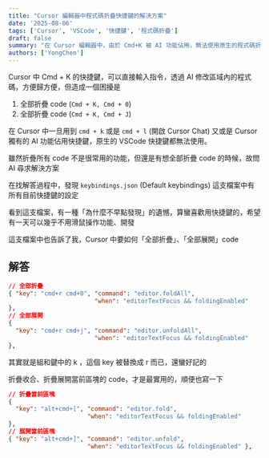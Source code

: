 ```yaml
---
title: "Cursor 編輯器中程式碼折疊快捷鍵的解決方案"
date: '2025-08-06'
tags: ['Cursor', 'VSCode', '快捷鍵', '程式碼折疊']
draft: false
summary: "在 Cursor 編輯器中，由於 Cmd+K 被 AI 功能佔用，無法使用原生的程式碼折疊快捷鍵。發現了 `keybindings.json` 這個很棒的 shortcut list"
authors: ['YongChen']
---
```


Cursor 中 Cmd + K 的快捷鍵，可以直接輸入指令，透過 AI 修改區域內的程式碼，方便歸方便，但造成一個困擾是
1. 全部折疊 code (`Cmd + K, Cmd + 0`) 
2. 全部折疊 code (`Cmd + K, Cmd + J`)

在 Cursor 中一旦用到 `cmd + k` 或是 `cmd + l` (開啟 Cursor Chat) 又或是 Cursor 獨有的 AI 功能佔用快捷鍵，原生的 VSCode 快捷鍵都無法使用。

雖然折疊所有 code 不是很常用的功能，但還是有想全部折疊 code 的時候，故問 AI 尋求解決方案

在找解答過程中，發現 `keybindings.json` (Default keybindings) 這支檔案中有所有目前快捷鍵的設定

看到這支檔案，有一種「為什麼不早點發現」的遺憾，算蠻喜歡用快捷鍵的，希望有一天可以幾乎不用滑鼠操作功能、開發

這支檔案中也告訴了我，Cursor 中要如何「全部折疊」、「全部展開」code

## 解答
```json
// 全部折疊
{ "key": "cmd+r cmd+0", "command": "editor.foldAll",
                        "when": "editorTextFocus && foldingEnabled"
},
// 全部展開
{
  "key": "cmd+r cmd+j", "command": "editor.unfoldAll",
                        "when": "editorTextFocus && foldingEnabled"
},
```

其實就是組和鍵中的 k ，這個 key 被替換成 r 而已，還蠻好記的

折疊收合、折疊展開當前區塊的 code，才是最實用的，順便也寫一下

```json
// 折疊當前區塊
{
  "key": "alt+cmd+[", "command": "editor.fold",
                      "when": "editorTextFocus && foldingEnabled"
},
// 展開當前區塊
{ "key": "alt+cmd+]", "command": "editor.unfold",
                      "when": "editorTextFocus && foldingEnabled" },
```

